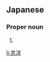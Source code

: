 ==Japanese==
{{ja-kanjitab|かつ|ひろ}}

===Proper noun===
{{ja-pos|proper|かつひろ}}

# {{given name|male|lang=ja|sort=かつひろ}}

[[li:克洋]]